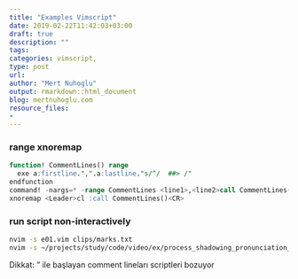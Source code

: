```yaml
---
title: "Examples Vimscript"
date: 2019-02-22T11:42:03+03:00 
draft: true
description: ""
tags:
categories: vimscript, 
type: post
url:
author: "Mert Nuhoglu"
output: rmarkdown::html_document
blog: mertnuhoglu.com
resource_files:
-
---
```


### range xnoremap

``` sql
function! CommentLines() range
  exe a:firstline.",".a:lastline."s/^/  ##> /"
endfunction	
command! -nargs=* -range CommentLines <line1>,<line2>call CommentLines()
xnoremap <Leader>cl :call CommentLines()<CR>
``` 

### run script non-interactively

``` bash
nvim -s e01.vim clips/marks.txt
nvim -s ~/projects/study/code/video/ex/process_shadowing_pronunciation_video_clips/ConvertMarksTxt2MarksTsv.vim clips/marks.txt
``` 

Dikkat: " ile başlayan comment lineları scriptleri bozuyor

